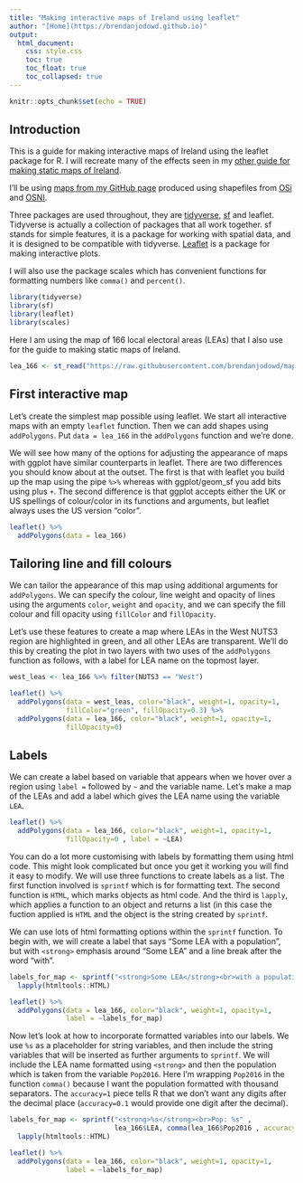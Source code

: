 ```yaml
---
title: "Making interactive maps of Ireland using leaflet"
author: "[Home](https://brendanjodowd.github.io)"
output: 
  html_document:
    css: style.css
    toc: true
    toc_float: true
    toc_collapsed: true
---
```


```r
knitr::opts_chunk$set(echo = TRUE)
```

## Introduction

This is a guide for making interactive maps of Ireland using the leaflet package for R. I will recreate many of the effects seen in my [other guide for making static maps of Ireland](https://brendanjodowd.github.io/map_guide). 

I'll be using [maps from my GitHub page](https://github.com/brendanjodowd/maps) produced using shapefiles from [OSi](https://data-osi.opendata.arcgis.com/) and [OSNI](https://www.spatialni.gov.uk/).

Three packages are used throughout, they are [tidyverse](https://tidyverse.tidyverse.org/), [sf](https://r-spatial.github.io/sf/) and leaflet. Tidyverse is actually a collection of packages that all work together. sf stands for simple features, it is a package for working with spatial data, and it is designed to be compatible with tidyverse. [Leaflet](http://rstudio.github.io/leaflet/) is a package for making interactive plots.

I will also use the package scales which has convenient functions for formatting numbers like `comma()` and `percent()`. 

```r
library(tidyverse)
library(sf)
library(leaflet)
library(scales)
```

Here I am using the map of 166 local electoral areas (LEAs) that I also use for the guide to making static maps of Ireland.

```r
lea_166 <- st_read("https://raw.githubusercontent.com/brendanjodowd/maps/main/lea_166.geojson")
```

## First interactive map

Let's create the simplest map possible using leaflet. We start all interactive maps with an empty `leaflet` function. Then we can add shapes using `addPolygons`. Put `data = lea_166` in the `addPolygons` function and we're done. 

We will see how many of the options for adjusting the appearance of maps with ggplot have similar counterparts in leaflet. There are two differences you should know about at the outset. The first is that with leaflet you build up the map using the pipe ` %>%` whereas with ggplot/geom_sf you add bits using plus `+`. The second difference is that ggplot accepts either the UK or US spellings of colour/color in its functions and arguments, but leaflet always uses the US version "color". 

```r
leaflet() %>% 
  addPolygons(data = lea_166)
```

## Tailoring line and fill colours

We can tailor the appearance of this map using additional arguments for `addPolygons`. We can specify the colour, line weight and opacity of lines using the arguments `color`, `weight` and `opacity`, and we can specify the fill colour and fill opacity using `fillColor` and `fillOpacity`. 

Let's use these features to create a map where LEAs in the West NUTS3 region are highlighted in green, and all other LEAs are transparent. We'll do this by creating the plot in two layers with two uses of the `addPolygons` function as follows, with a label for LEA name on the topmost layer.

```r
west_leas <- lea_166 %>% filter(NUTS3 == "West")

leaflet() %>%  
  addPolygons(data = west_leas, color="black", weight=1, opacity=1, 
              fillColor="green", fillOpacity=0.3) %>% 
  addPolygons(data = lea_166, color="black", weight=1, opacity=1, 
              fillOpacity=0)
```

## Labels

We can create a label based on variable that appears when we hover over a region using `label = ` followed by `~` and the variable name. Let's make a map of the LEAs and add a label which gives the LEA name using the variable `LEA`.

```r
leaflet() %>%  
  addPolygons(data = lea_166, color="black", weight=1, opacity=1, 
              fillOpacity=0 , label = ~LEA)
```

You can do a lot more customising with labels by formatting them using html code. This might look complicated but once you get it working you will find it easy to modify. We will use three functions to create labels as a list. The first function involved is `sprintf` which is for formatting text. The second function is `HTML`, which marks objects as html code. And the third is `lapply`, which applies a function to an object and returns a list (in this case the fuction applied is `HTML` and the object is the string created by `sprintf`. 

We can use lots of html formatting options within the `sprintf` function. To begin with, we will create a label that says "Some LEA with a population", but with `<strong>` emphasis around "Some LEA" and a line break after the word "with".


```r
labels_for_map <- sprintf("<strong>Some LEA</strong><br>with a population") %>% 
  lapply(htmltools::HTML)

leaflet() %>%  
  addPolygons(data = lea_166, color="black", weight=1, opacity=1, 
              label = ~labels_for_map)
```

Now let's look at how to incorporate formatted variables into our labels. We use `%s` as a placeholder for string variables, and then include the string variables that will be inserted as further arguments to `sprintf`. We will include the LEA name formatted using `<strong>` and then the population which is taken from the variable `Pop2016`. Here I'm wrapping `Pop2016` in the function `comma()` because I want the population formatted with thousand separators. The `accuracy=1` piece tells R that we don't want any digits after the decimal place (`accuracy=0.1` would provide one digit after the decimal).

```r
labels_for_map <- sprintf("<strong>%s</strong><br>Pop: %s" , 
                          lea_166$LEA, comma(lea_166$Pop2016 , accuracy=1)) %>% 
  lapply(htmltools::HTML)

leaflet() %>%  
  addPolygons(data = lea_166, color="black", weight=1, opacity=1,
              label = ~labels_for_map)
```